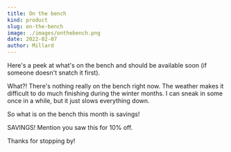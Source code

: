 ```yaml
---
title: On the bench
kind: product
slug: on-the-bench
image: ./images/onthebench.png
date: 2022-02-07
author: Millard
---
```


Here's a peek at what's on the bench and should be available soon (if someone doesn't snatch it first).

What?! There's nothing really on the bench right now. The weather makes it difficult to do much finishing
during the winter months. I can sneak in some once in a while, but it just slows everything down.

So what is on the bench this month is savings! 

SAVINGS! Mention you saw this for 10% off.

Thanks for stopping by!